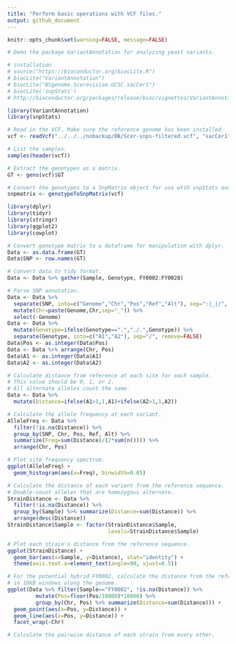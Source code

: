 ---
title: "Perform basic operations with VCF files."
output: github_document
---

```{r global variables, warning=FALSE, message=FALSE, echo=FALSE}
knitr::opts_chunk$set(warning=FALSE, message=FALSE)

# Demo the package VariantAnnotation for analyzing yeast variants.

# installation
# source("https://bioconductor.org/biocLite.R")
# biocLite("VariantAnnotation")
# biocLite("BSgenome.Scerevisiae.UCSC.sacCer1")
# biocLite('snpStats')
# http://bioconductor.org/packages/release/bioc/vignettes/VariantAnnotation/inst/doc/VariantAnnotation.pdf

library(VariantAnnotation)
library(snpStats)

# Read in the VCF. Make sure the reference genome has been installed.
vcf <- readVcf("../../../nobackup/BB/Scer-snps-filtered.vcf", "sacCer1")

# List the samples.
samples(header(vcf))

# Extract the genotypes as a matrix.
GT <- geno(vcf)$GT

# Convert the genotypes to a SnpMatrix object for use wtih snpStats and other packages.
snpmatrix <- genotypeToSnpMatrix(vcf)
```

```{r}
library(dplyr)
library(tidyr)
library(stringr)
library(ggplot2)
library(cowplot)

# Convert genotype matrix to a dataframe for manipulation with dplyr.
Data <- as.data.frame(GT)
Data$SNP <- row.names(GT)

# Convert data to tidy format.
Data <- Data %>% gather(Sample, Genotype, FY0002:FY0028)

# Parse SNP annotation.
Data <- Data %>% 
  separate(SNP, into=c("Genome","Chr","Pos","Ref","Alt"), sep=":|_|/", remove=FALSE) %>%
  mutate(Chr=paste(Genome,Chr,sep="_")) %>%
  select(-Genome)
Data <- Data %>%
  mutate(Genotype=ifelse(Genotype==".","./.",Genotype)) %>%
  separate(Genotype, into=c("A1","A2"), sep="/", remove=FALSE)
Data$Pos <- as.integer(Data$Pos)
Data <- Data %>% arrange(Chr, Pos)
Data$A1 <- as.integer(Data$A1)
Data$A2 <- as.integer(Data$A2)

# Calculate distance from reference at each site for each sample.
# This value should be 0, 1, or 2.
# All alternate alleles count the same.
Data <- Data %>%
  mutate(Distance=ifelse(A1>1,1,A1)+ifelse(A2>1,1,A2))
```


```{r}
# Calculate the allele frequency at each variant.
AlleleFreq <- Data %>%
  filter(!is.na(Distance)) %>%
  group_by(SNP, Chr, Pos, Ref, Alt) %>%
  summarize(Freq=sum(Distance)/(2*sum(n()))) %>%
  arrange(Chr, Pos)

# Plot site frequency spectrum.
ggplot(AlleleFreq) +
  geom_histogram(aes(x=Freq), binwidth=0.05)

# Calculate the distance of each variant from the reference sequence.
# Double-count alleles that are homozygous alternate.
StrainDistance <- Data %>%
  filter(!is.na(Distance)) %>%
  group_by(Sample) %>% summarize(Distance=sum(Distance)) %>%
  arrange(desc(Distance))
StrainDistance$Sample <- factor(StrainDistance$Sample, 
                                levels=StrainDistance$Sample)

# Plot each strain's distance from the reference sequence.
ggplot(StrainDistance) +
  geom_bar(aes(x=Sample, y=Distance), stat="identity") +
  theme(axis.text.x=element_text(angle=90, vjust=0.5))

# For the potential hybrid FY0002, calculate the distance from the reference
# in 10kB windows along the genome.
ggplot(Data %>% filter(Sample=="FY0002", !is.na(Distance)) %>%
         mutate(Pos=floor(Pos/10000)*10000) %>%
         group_by(Chr, Pos) %>% summarize(Distance=sum(Distance))) +
  geom_point(aes(x=Pos, y=Distance)) + 
  geom_line(aes(x=Pos, y=Distance)) +
  facet_wrap(~Chr)
```

```{r}
# Calculate the pairwise distance of each strain from every other.
```

